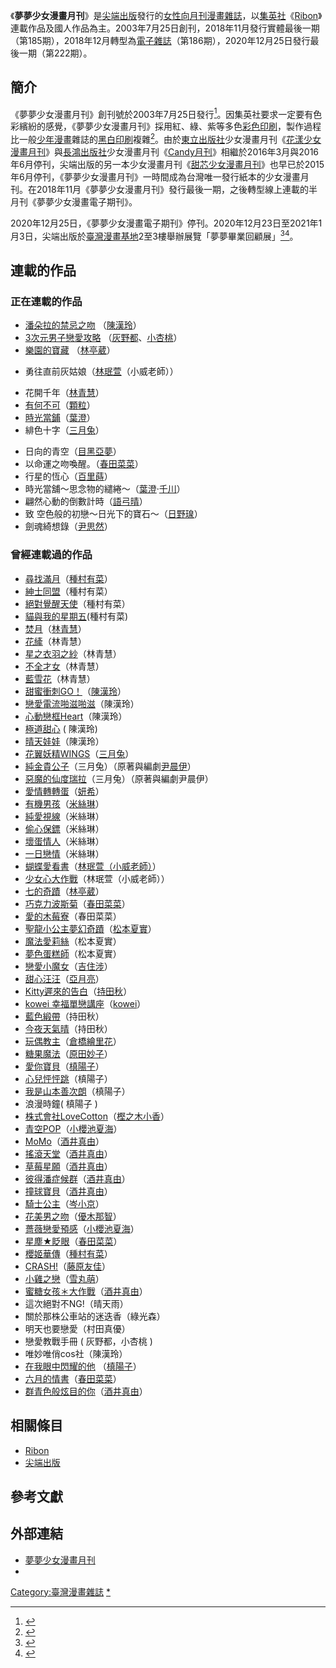 {{Infobox Magazine
| title = 夢夢少女漫畫月刊<br>Monmon
| image_file = 
| image_size = 
| image_caption = 
| editor = 
| editor_title = 
| staff_writer = 
| frequency = 月刊
| circulation = 
| category = [[漫畫|漫畫]]
| company = [[尖端出版|尖端出版]]
| publisher = 
| firstdate = 2003年7月25日
| country = [[台灣|台灣]]
| language = [[繁體中文|繁體中文]]
| website = [http://www.spp.com.tw/spp2006/comic/htm/monmon/mon.htm 歡迎光臨夢夢月刊官方網站]
| issn = 1728-3450
}}

《'''夢夢少女漫畫月刊'''》是[[尖端出版|尖端出版]]發行的[[女性向作品|女性向]][[月刊|月刊]][[漫畫雜誌|漫畫雜誌]]，以[[集英社|集英社]]《[[Ribon|Ribon]]》連載作品及國人作品為主。2003年7月25日創刊，2018年11月發行實體最後一期（第185期），2018年12月轉型為[[電子雜誌|電子雜誌]]（第186期），2020年12月25日發行最後一期（第222期）。

== 簡介 ==
《夢夢少女漫畫月刊》創刊號於2003年7月25日發行<ref>{{Cite web |url=http://www.spp.com.tw/spp2006/all/asp/search/bookfile.asp?bc=20100152&vch=comic |title=夢夢少女漫畫月刊(01) |access-date=2009-12-01 |archive-date=2019-01-01 |archive-url=https://web.archive.org/web/20190101194059/http://www.spp.com.tw/spp2006/all/asp/search/bookfile.asp?bc=20100152&vch=comic |dead-url=no }}</ref>。因集英社要求一定要有色彩繽紛的感覺，《夢夢少女漫畫月刊》採用紅、綠、紫等多色[[彩色印刷|彩色印刷]]，製作過程比一般[[少年漫畫|少年漫畫]]雜誌的[[黑白印刷|黑白印刷]]複雜<ref>{{cite web|url=http://gnn.gamer.com.tw/7/39337.html|title=上班看漫畫很快樂？漫畫編輯的工作不是想像中的簡單|publisher=[[巴哈姆特電玩資訊站|巴哈姆特電玩資訊站]]|date=2009-09-14|accessdate=2016-01-20|archive-date=2019-03-31|archive-url=https://web.archive.org/web/20190331131119/https://gnn.gamer.com.tw/7/39337.html|dead-url=no}}</ref>。由於[[東立出版社|東立出版社]]少女漫畫月刊《[[花漾少女漫畫月刊|花漾少女漫畫月刊]]》與[[長鴻出版社|長鴻出版社]]少女漫畫月刊《[[Candy月刊|Candy月刊]]》相繼於2016年3月與2016年6月停刊，尖端出版的另一本少女漫畫月刊《[[甜芯少女漫畫月刊|甜芯少女漫畫月刊]]》也早已於2015年6月停刊，《夢夢少女漫畫月刊》一時間成為台灣唯一發行紙本的少女漫畫月刊。在2018年11月《夢夢少女漫畫月刊》發行最後一期，之後轉型線上連載的半月刊《夢夢少女漫畫電子期刊》。

2020年12月25日，《夢夢少女漫畫電子期刊》停刊。2020年12月23日至2021年1月3日，尖端出版於[[臺灣漫畫基地|臺灣漫畫基地]]2至3樓舉辦展覽「夢夢畢業回顧展」<ref>{{cite news |title=夢夢畢業回顧展 |url=https://www.tcb.tw/zh/activity_exhibition/31 |author= |work=臺灣漫畫基地 |date=2020-12-16 |accessdate=2021-01-04 |quote= |archive-date=2021-01-18 |archive-url=https://web.archive.org/web/20210118191215/https://www.tcb.tw/zh/activity_exhibition/31 |dead-url=no }}</ref><ref>{{cite news |title=夢夢畢展 重溫少女漫畫奇幻旅程 |url=https://www.chinatimes.com/newspapers/20210104000452-260111 |author=王寶兒 |work=[[中國時報|中國時報]] |date=2021-01-04|accessdate=2021-01-04|quote=}}</ref>。

== 連載的作品 ==
{{Seealso|Ribon}}

=== 正在連載的作品 ===
* [[潘朵拉的禁忌之吻|潘朵拉的禁忌之吻]]          （[[陳漢玲|陳漢玲]]）
* [[3次元男子戀愛攻略|3次元男子戀愛攻略]]          （[[灰野都|灰野都]]、[[小杏桃|小杏桃]]）
* [[樂園的寶藏|樂園的寶藏]]       （[[林亭葳|林亭葳]]）

* 勇往直前灰姑娘（[[林珉萱|林珉萱]]（小威老師））

* 花開千年（[[林青慧|林青慧]]）
* [[有何不可|有何不可]]（[[顆粒_(漫畫家)|顆粒]]）
*[[時光當鋪|時光當鋪]]（[[葉澄|葉澄]]）
* 緋色十字（[[三月兔|三月兔]]）

* 日向的青空（[[目黑亞夢|目黑亞夢]]）
* 以命運之吻喚醒。（[[春田菜菜|春田菜菜]]）
* 行星的恆心（[[百里蒔|百里蒔]]）
* 時光當舖～思念物的繾綣～（[[葉澄|葉澄]]‧[[千川|千川]]）
* 翩然心動的倒數計時（[[語弓晴|語弓晴]]）
* 致 空色般的初戀～日光下的寶石～（[[日野瑔|日野瑔]]）
* 劍魂綺想錄（[[尹思然|尹思然]]）

=== 曾經連載過的作品 ===
* [[尋找滿月|尋找滿月]]（[[種村有菜|種村有菜]]）
* [[紳士同盟|紳士同盟]]（種村有菜）
* [[絕對覺醒天使|絕對覺醒天使]]（種村有菜）
* [[貓與我的星期五|貓與我的星期五]](種村有菜)
* [[焚月|焚月]]（[[林青慧|林青慧]]）
* [[花縴|花縴]]（林青慧）
* [[星之衣羽之紗|星之衣羽之紗]]（林青慧）
* [[不全才女|不全才女]]（林青慧）
* [[藍雪花|藍雪花]]（林青慧）
* [[甜蜜衝刺GO！|甜蜜衝刺GO！]]（[[陳漢玲|陳漢玲]]）
* [[戀愛電流啪滋啪滋|戀愛電流啪滋啪滋]]（陳漢玲）
* [[心動戀框Heart|心動戀框Heart]]（陳漢玲）
* [[極道甜心|極道甜心]]  ( 陳漢玲)
* [[晴天娃娃|晴天娃娃]]（陳漢玲）
* [[花翼妖精WINGS|花翼妖精WINGS]]（[[三月兔|三月兔]]）
* [[純金貴公子|純金貴公子]]（三月兔）（原著與編劇[[尹晨伊|尹晨伊]]）
* [[惡魔的仙度瑞拉|惡魔的仙度瑞拉]]（三月兔）（原著與編劇尹晨伊）
* [[愛情轉轉蛋|愛情轉轉蛋]]（[[妍希|妍希]]）
* [[有機男孩|有機男孩]]（[[米絲琳|米絲琳]]）
* [[純愛視線|純愛視線]]（米絲琳） 
* [[偷心保鏢|偷心保鏢]]（米絲琳）
* [[壞蛋情人|壞蛋情人]]（米絲琳）
* [[一日戀情|一日戀情]]（米絲琳）
* [[蝴蝶愛看書|蝴蝶愛看書]]（[[林珉萱|林珉萱（小威老師）]]）
* [[少女心大作戰|少女心大作戰]]（林珉萱（小威老師））
* [[七的奇蹟|七的奇蹟]]（[[林亭葳|林亭葳]]）  
* [[巧克力波斯菊|巧克力波斯菊]]（[[春田菜菜|春田菜菜]]）
* [[愛的木莓寮|愛的木莓寮]]（春田菜菜） 
* [[聖龍小公主夢幻奇蹟|聖龍小公主夢幻奇蹟]]（[[松本夏實|松本夏實]]）
* [[魔法愛莉絲|魔法愛莉絲]]（松本夏實）
* [[夢色蛋糕師|夢色蛋糕師]]（松本夏實）
* [[戀愛小魔女|戀愛小魔女]]（[[吉住涉|吉住涉]]）
* [[甜心汪汪|甜心汪汪]]（[[亞月亮|亞月亮]]） 
* [[Kitty遲來的告白|Kitty遲來的告白]]（[[持田秋|持田秋]]）
* [[kowei_幸福單戀講座|kowei 幸福單戀講座]]（[[kowei|kowei]]）
* [[藍色緞帶|藍色緞帶]]（持田秋）
* [[今夜天氣晴|今夜天氣晴]]（持田秋）
* [[玩偶教主|玩偶教主]]（[[倉橋繪里花|倉橋繪里花]]）
* [[糖果魔法|糖果魔法]]（[[原田妙子|原田妙子]]）
* [[愛你寶貝|愛你寶貝]]（[[槙陽子|槙陽子]]）
* [[心兒怦怦跳|心兒怦怦跳]]（槙陽子）
* [[我是山本善次朗|我是山本善次朗]]（槙陽子）
* 浪漫時鐘( 槙陽子 )
* [[株式會社LoveCotton|株式會社LoveCotton]]（[[樫之木小香|樫之木小香]]）
* [[青空POP|青空POP]]（[[小櫻池夏海|小櫻池夏海]]）
* [[MoMo_歡迎來到終末庭園|MoMo]]（[[酒井真由|酒井真由]]）
* [[搖滾天堂|搖滾天堂]]（[[酒井真由|酒井真由]]）
* [[草莓星願|草莓星願]]（[[酒井真由|酒井真由]]）
* [[彼得潘症候群|彼得潘症候群]]（[[酒井真由|酒井真由]]）
* [[撞球寶貝|撞球寶貝]]（[[酒井真由|酒井真由]]）
* [[騎士公主|騎士公主]]（[[岑小京|岑小京]]）
* [[花美男之吻|花美男之吻]]（[[優木那智|優木那智]]）
* [[薔薇戀愛預感|薔薇戀愛預感]]（[[小櫻池夏海|小櫻池夏海]]）
* [[星塵★眨眼|星塵★眨眼]]（[[春田菜菜|春田菜菜]]）
* [[櫻姬華傳|櫻姬華傳]]（[[種村有菜|種村有菜]]）
* [[CRASH!|CRASH!]]（[[藤原友佳|藤原友佳]]）
* [[小雞之戀|小雞之戀]]（[[雪丸萌|雪丸萌]]）
* [[蜜糖女孩＊大作戰|蜜糖女孩＊大作戰]]（[[酒井真由|酒井真由]]）
* 這次絕對不NG!（晴天雨）
* 關於那株公車站的迷迭香（綠光森）
* 明天也要戀愛（村田真優）
* 戀愛教戰手冊 ( 灰野都，小杏桃 )
* 唯妙唯俏cos社（陳漢玲）
* [[在我眼中閃耀的他|在我眼中閃耀的他]] （[[槙陽子|槙陽子]]）
* [[六月的情書|六月的情書]]（[[春田菜菜|春田菜菜]]）
* [[群青色般炫目的你|群青色般炫目的你]]（[[酒井真由|酒井真由]]）

== 相關條目 ==
* [[Ribon|Ribon]]
* [[尖端出版|尖端出版]]

== 參考文獻 ==
{{reflist}}

== 外部連結 ==
* [http://www.spp.com.tw/spp2006/all/asp/searchitemla.asp?vkey=A19&vch=comic 夢夢少女漫畫月刊] {{Wayback|url=http://www.spp.com.tw/spp2006/all/asp/searchitemla.asp?vkey=A19&vch=comic |date=20200906182947 }}
* {{facebook|monmon0725}}

{{臺灣漫畫雜誌}}
[[Category:臺灣漫畫雜誌|Category:臺灣漫畫雜誌]]
[[Category:夢夢少女漫畫月刊|*]]